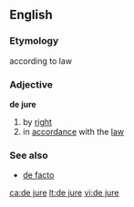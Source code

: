 ==English==
===Etymology===
{{L.}} according to law
===Adjective===
'''de jure'''
# by [[right]]
# in [[accordance]] with the [[law]]

===See also===
* [[de facto]]

[[ca:de jure]]
[[lt:de jure]]
[[vi:de jure]]